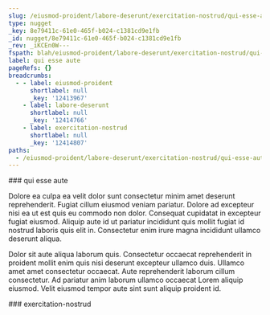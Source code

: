 ```yaml
---
slug: /eiusmod-proident/labore-deserunt/exercitation-nostrud/qui-esse-aute
type: nugget
_key: 8e79411c-61e0-465f-b024-c1381cd9e1fb
_id: nugget/8e79411c-61e0-465f-b024-c1381cd9e1fb
_rev: _iKCEn0W---
fspath: blah/eiusmod-proident/labore-deserunt/exercitation-nostrud/qui-esse-aute.md
label: qui esse aute
pageRefs: {}
breadcrumbs:
  - - label: eiusmod-proident
      shortlabel: null
      _key: '12413967'
    - label: labore-deserunt
      shortlabel: null
      _key: '12414766'
    - label: exercitation-nostrud
      shortlabel: null
      _key: '12414807'
paths:
  - /eiusmod-proident/labore-deserunt/exercitation-nostrud/qui-esse-aute
---
```


<NuggetArea>
<Nugget slug="/eiusmod-proident/labore-deserunt/exercitation-nostrud/qui-esse-aute" type="nugget" _key="8e79411c-61e0-465f-b024-c1381cd9e1fb" _id="nugget/8e79411c-61e0-465f-b024-c1381cd9e1fb" _rev="_iKCEn0W---" fspath="blah/eiusmod-proident/labore-deserunt/exercitation-nostrud/qui-esse-aute.md" label="qui esse aute" paths="/eiusmod-proident/labore-deserunt/exercitation-nostrud/qui-esse-aute">
<NuggetBody>
### qui esse aute

Dolore ea culpa ea velit dolor sunt consectetur minim amet deserunt reprehenderit. Fugiat cillum eiusmod veniam pariatur. Dolore ad excepteur nisi ea ut est quis eu commodo non dolor. Consequat cupidatat in excepteur fugiat eiusmod. Aliquip aute id ut pariatur incididunt quis mollit fugiat id nostrud laboris quis elit in. Consectetur enim irure magna incididunt ullamco deserunt aliqua.

Dolor sit aute aliqua laborum quis. Consectetur occaecat reprehenderit in proident mollit enim quis nisi deserunt excepteur ullamco duis. Ullamco amet amet consectetur occaecat. Aute reprehenderit laborum cillum consectetur. Ad pariatur anim laborum ullamco occaecat Lorem aliquip eiusmod. Velit eiusmod tempor aute sint sunt aliquip proident id.

</NuggetBody>
<Breadcrumbs>
<Crumbs>
<Crumb _key="12413967" label="eiusmod-proident" /><Crumb _key="12414766" label="labore-deserunt" /><Crumb _key="12414807" label="exercitation-nostrud" />
</Crumbs>
</Breadcrumbs>
</Nugget>

<NuggetsInbound>
</NuggetsInbound>
<NuggetsOutbound>
</NuggetsOutbound>
</NuggetArea>
<PassagesInbound>
<Passage direction="inbound" type="passage" _key="12414807" _id="passage/12414807" _rev="_iKCEn0S---" label="exercitation-nostrud" passage="exercitation-nostrud" fspath="blah/eiusmod-proident/labore-deserunt/exercitation-nostrud" paths="/eiusmod-proident/labore-deserunt/exercitation-nostrud" slug="/eiusmod-proident/labore-deserunt/exercitation-nostrud">
<NuggetBody>
### exercitation-nostrud

</NuggetBody>
<Breadcrumbs>
<Crumbs>
<Crumb _key="12413967" label="eiusmod-proident" /><Crumb _key="12414766" label="labore-deserunt" />
</Crumbs>
</Breadcrumbs>
</Passage>

</PassagesInbound>
<PassagesOutbound>
</PassagesOutbound>